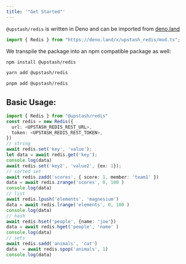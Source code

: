```yaml
---
title: '"Get Started"'
---
```

`@upstash/redis` is written in Deno and can be imported from
[deno.land](https://deno.land)
```ts
import { Redis } from "https://deno.land/x/upstash_redis/mod.ts";
```
We transpile the package into an npm compatible package as well:
```bash
npm install @upstash/redis
```
```bash
yarn add @upstash/redis
```
```bash
pnpm add @upstash/redis
```
## Basic Usage:
```ts
import { Redis } from "@upstash/redis"
const redis = new Redis({
  url: <UPSTASH_REDIS_REST_URL>,
  token: <UPSTASH_REDIS_REST_TOKEN>,
})
// string
await redis.set('key', 'value');
let data = await redis.get('key');
console.log(data)
await redis.set('key2', 'value2', {ex: 1});
// sorted set
await redis.zadd('scores', { score: 1, member: 'team1' })
data = await redis.zrange('scores', 0, 100 )
console.log(data)
// list
await redis.lpush('elements', 'magnesium')
data = await redis.lrange('elements', 0, 100 )
console.log(data)
// hash
await redis.hset('people', {name: 'joe'})
data = await redis.hget('people', 'name' )
console.log(data)
// sets
await redis.sadd('animals', 'cat')
data  = await redis.spop('animals', 1)
console.log(data)
```